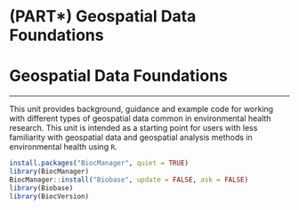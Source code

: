 # (PART\*) Geospatial Data Foundations {.unnumbered .unlisted}

# **Geospatial Data Foundations** {#unit-geospatial-foundations .unnumbered}

---

This unit provides background, guidance and example code for working with different types of geospatial data common in environmental health research. This unit is intended as a starting point for users with less familiarity with geospatial data and geospatial analysis methods in environmental health using `R`.

```r
install.packages("BiocManager", quiet = TRUE)
library(BiocManager)
BiocManager::install("Biobase", update = FALSE, ask = FALSE)
library(Biobase)
library(BiocVersion)
```
